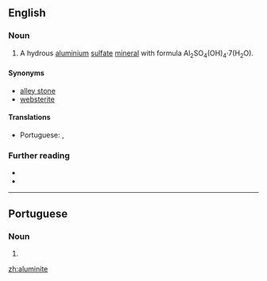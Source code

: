 ==English==

===Noun===
{{en-noun|-}}
{{wikipedia}}

# A hydrous [[aluminium]] [[sulfate]] [[mineral]] with formula Al<sub>2</sub>SO<sub>4</sub>(OH)<sub>4</sub>·7(H<sub>2</sub>O).

====Synonyms====
* [[alley stone]]
* [[websterite]]

====Translations====
{{trans-top|a hydrous aluminium sulfate mineral}}
* Portuguese: {{t|pt|aluminita|f}}, {{t|pt|aluminite|f}}
{{trans-mid}}
{{trans-bottom}}

===Further reading===
* {{R:WebMineral}}
* {{R:mindat}}

----

==Portuguese==

===Noun===
{{pt-noun|f|-}}

# {{alternative form of|aluminita|lang=pt}}

[[zh:aluminite]]